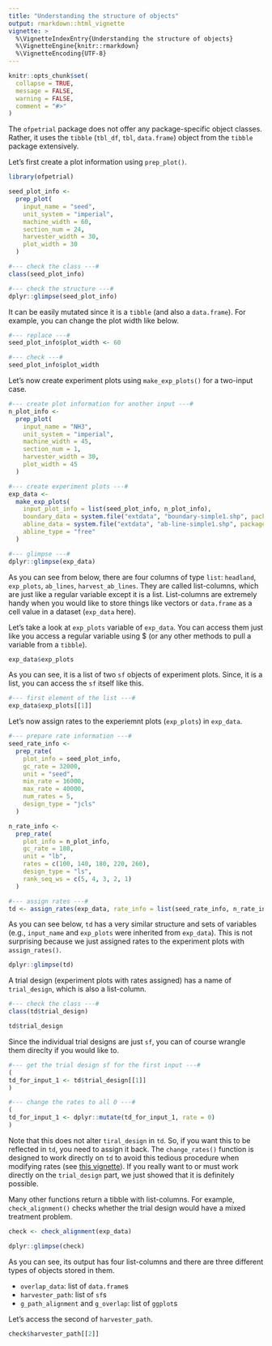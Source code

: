 ```yaml
---
title: "Understanding the structure of objects"
output: rmarkdown::html_vignette
vignette: >
  %\VignetteIndexEntry{Understanding the structure of objects}
  %\VignetteEngine{knitr::rmarkdown}
  %\VignetteEncoding{UTF-8}
---
```


```r
knitr::opts_chunk$set(
  collapse = TRUE,
  message = FALSE,
  warning = FALSE,
  comment = "#>"
)
```

The `ofpetrial` package does not offer any package-specific object classes. Rather, it uses the `tibble` (`tbl_df`, `tbl`, `data.frame`) object from the `tibble` package extensively. 

Let's first create a plot information using `prep_plot()`.

```r
library(ofpetrial)

seed_plot_info <-
  prep_plot(
    input_name = "seed",
    unit_system = "imperial",
    machine_width = 60,
    section_num = 24,
    harvester_width = 30,
    plot_width = 30
  )

#--- check the class ---#
class(seed_plot_info)

#--- check the structure ---#
dplyr::glimpse(seed_plot_info)
```

It can be easily mutated since it is a `tibble` (and also a `data.frame`). For example, you can change the plot width like below.

```r
#--- replace ---#
seed_plot_info$plot_width <- 60

#--- check ---#
seed_plot_info$plot_width
```

Let's now create experiment plots using `make_exp_plots()` for a two-input case.

```r
#--- create plot information for another input ---#
n_plot_info <-
  prep_plot(
    input_name = "NH3",
    unit_system = "imperial",
    machine_width = 45,
    section_num = 1,
    harvester_width = 30,
    plot_width = 45
  )

#--- create experiment plots ---#
exp_data <-
  make_exp_plots(
    input_plot_info = list(seed_plot_info, n_plot_info),
    boundary_data = system.file("extdata", "boundary-simple1.shp", package = "ofpetrial"),
    abline_data = system.file("extdata", "ab-line-simple1.shp", package = "ofpetrial"),
    abline_type = "free"
  )

#--- glimpse ---#
dplyr::glimpse(exp_data)
```

As you can see from below, there are four columns of type `list`: `headland`, `exp_plots`, `ab_lines`, `harvest_ab_lines`. They are called list-columns, which are just like a regular variable except it is a list. List-columns are extremely handy when you would like to store things like vectors or `data.frame` as a cell value in a dataset (`exp_data` here). 

Let's take a look at `exp_plots` variable of `exp_data`. You can access them just like you access a regular variable using $ (or any other methods to pull a variable from a `tibble`).

```r
exp_data$exp_plots
```

As you can see, it is a list of two `sf` objects of experiment plots. Since, it is a list, you can access the `sf` itself like this.

```r
#--- first element of the list ---#
exp_data$exp_plots[[1]]
```

Let's now assign rates to the experiemnt plots (`exp_plots`) in `exp_data`.

```r
#--- prepare rate information ---#
seed_rate_info <-
  prep_rate(
    plot_info = seed_plot_info,
    gc_rate = 32000,
    unit = "seed",
    min_rate = 16000,
    max_rate = 40000,
    num_rates = 5,
    design_type = "jcls"
  )

n_rate_info <-
  prep_rate(
    plot_info = n_plot_info,
    gc_rate = 180,
    unit = "lb",
    rates = c(100, 140, 180, 220, 260),
    design_type = "ls",
    rank_seq_ws = c(5, 4, 3, 2, 1)
  )

#--- assign rates ---#
td <- assign_rates(exp_data, rate_info = list(seed_rate_info, n_rate_info))
```

As you can see below, `td` has a very similar structure and sets of variables (e.g., `input_name` and `exp_plots` were inherited from `exp_data`). This is not surprising because we just assigned rates to the experiment plots with `assign_rates()`.

```r
dplyr::glimpse(td)
```

A trial design (experiment plots with rates assigned) has a name of `trial_design`, which is also a list-column.

```r
#--- check the class ---#
class(td$trial_design)

td$trial_design
```

Since the individual trial designs are just `sf`, you can of course wrangle them direclty if you would like to. 

```r
#--- get the trial design sf for the first input ---#
(
td_for_input_1 <- td$trial_design[[1]]
)

#--- change the rates to all 0 ---#
(
td_for_input_1 <- dplyr::mutate(td_for_input_1, rate = 0)
)
```

Note that this does not alter `tiral_design` in `td`. So, if you want this to be reflected in `td`, you need to assign it back. The `change_rates()` function is designed to work directly on `td` to avoid this tedious procedure when modifying rates (see [this vignette](https://difm-brain.github.io/ofpetrial/articles/V3-change-rates-manually.html)). If you really want to or must work directly on the `trial_design` part, we just showed that it is definitely possible. 

Many other functions return a tibble with list-columns. For example, `check_alignment()` checks whether the trial design would have a mixed treatment problem.

```r
check <- check_alignment(exp_data)

dplyr::glimpse(check)
```

As you can see, its output has four list-columns and there are three different types of objects stored in them.

+ `overlap_data`: list of `data.frame`s
+ `harvester_path`: list of `sf`s
+ `g_path_alignment` and `g_overlap`: list of `ggplot`s

Let's access the second of `harvester_path`.
```r
check$harvester_path[[2]]
```






